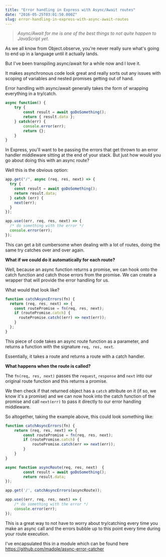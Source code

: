 ```yaml
---
title: "Error handling in Express with Async/Await routes"
date: "2016-05-25T03:01:50.000Z"
slug: error-handling-in-express-with-async-await-routes
---
```


> _Async/Await for me is one of the best things to not quite happen to JavaScript yet._

As we all know from Object.observe, you're never really sure what's going to end up in a language until it actually lands.

But I've been transpiling async/await for a while now and I love it.

It makes asynchronous code look great and really sorts out any issues with scoping of variables and nested promises getting out of hand.

Error handling with async/await generally takes the form of wrapping everything in a try/catch.

```js
async function() {
	try {
	    const result = await goDoSomething();
	    return { result.data };
	} catch(err) {
	    console.error(err);
	    return {};
	}
}
```

In Express, you'll want to be passing the errors that get thrown to an error handler middleware sitting at the end of your stack. But just how would you go about doing this with an async route?

Well this is the obvious option:

```js
app.get("/", async (req, res, next) => {
  try {
    const result = await goDoSomething();
    return result.data;
  } catch (err) {
    next(err);
  }
});

app.use((err, req, res, next) => {
  /* do something with the error */
  console.error(err);
});
```

This can get a bit cumbersome when dealing with a lot of routes, doing the same try catches over and over again.

**What if we could do it automatically for each route?**

Well, because an async function returns a promise, we can hook onto the catch function and catch those errors from the promise. We can create a wrapper that will provide the error handling for us.

What would that look like?

```js
function catchAsyncErrors(fn) {
  return (req, res, next) => {
    const routePromise = fn(req, res, next);
    if (routePromise.catch) {
      routePromise.catch((err) => next(err));
    }
  };
}
```

This piece of code takes an async route function as a parameter, and returns a function with the signature `req, res, next`.

Essentially, it takes a route and returns a route with a catch handler.

**What happens when the route is called?**

The `fn(req, res, next)` passes the `request`, `response` and `next` into our original route function and this returns a promise.

We then check if that returned object has a `catch` attribute on it (if so, we know it's a promise) and we can now hook into the catch function of the promise and call `next(err)` to pass it directly to our error handling middleware.

So altogether, taking the example above, this could look something like:

```js
function catchAsyncErrors(fn) {
    return (req, res, next) => {
		const routePromise = fn(req, res, next);
		if (routePromise.catch) {
		    routePromise.catch(err => next(err));
		}
    }
}

async function asyncRoute(req, res, next)  {
	    const result = await goDoSomething();
	    return result.data;
});

app.get('/', catchAsyncErrors(asyncRoute));

app.use((err, req, res, next) => {
    /* do something with the error */
    console.error(err);
});
```

This is a great way to not have to worry about try/catching every time you make an async call and the errors bubble up to this point every time during your route execution.

I've encapsulated this in a module which can be found here https://github.com/madole/async-error-catcher
